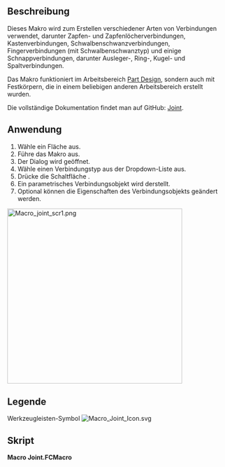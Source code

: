 <languages/>

{{Macro/de
|Name=Macro Joint
|Name/de=Makro Joint
|Icon=Macro_Joint_Icon.svg
|Description=Fertigt verschiedene Arten von Verbindungen an, darunter Zapfenverbindungen, Kastenverbindungen, Schwalbenschwanzverbindungen und verschiedene Schnappverbindungen.
|Author=TheMarkster
|Version=0.2022.12.21
|Date=2022-12-21
|FCVersion=Python 3-Versionen
|Download=[https://wiki.freecad.org/File:Macro_Joint_Icon.svg Werkzeugleisten-Symbol]
|SeeAlso=
|Links=[https://github.com/mwganson/joint Vollständige Dokumentation auf GitHub]
}}

<span id="Description"></span>
== Beschreibung ==

Dieses Makro wird zum Erstellen verschiedener Arten von Verbindungen verwendet, darunter Zapfen- und Zapfenlöcherverbindungen, Kastenverbindungen, Schwalbenschwanzverbindungen, Fingerverbindungen (mit Schwalbenschwanztyp) und einige Schnappverbindungen, darunter Ausleger-, Ring-, Kugel- und Spaltverbindungen.

Das Makro funktioniert im Arbeitsbereich  [[PartDesign_Workbench/de|Part Design]], sondern auch mit Festkörpern, die in einem beliebigen anderen Arbeitsbereich erstellt wurden.

Die vollständige Dokumentation findet man auf GitHub: [https://github.com/mwganson/joint Joint].

<span id="Usage"></span>
== Anwendung ==

# Wähle ein Fläche aus.
# Führe das Makro aus.
# Der Dialog {{MenuCommand|Joint type}} wird geöffnet.
# Wähle einen Verbindungstyp aus der Dropdown-Liste aus.
# Drücke die Schaltfläche {{Button|OK}}.
# Ein parametrisches Verbindungsobjekt wird derstellt.
# Optional können die Eigenschaften des Verbindungsobjekts geändert werden.

[[File:Macro_joint_scr1.png|400px]]
{{Caption|Makro Joint Bildschirmaufnahme -- einige der möglichen Verbindungstypen‎}}

<span id="Legend"></span>
== Legende == 

{{Codeextralink|https://gist.github.com/mwganson/09d70aa11183e57b5f5925169b4c70b9/raw/2a3530b44bfbad473647d8d7060b278c95c255e1/Joint.FCMacro|Joint.FCMacro}}

Werkzeugleisten-Symbol
[[Image:Macro_Joint_Icon.svg]]

<span id="Script"></span>
== Skript ==

'''Macro Joint.FCMacro'''

{{CodeDownload|https://gist.github.com/mwganson/09d70aa11183e57b5f5925169b4c70b9|Joint.FCMacro}}